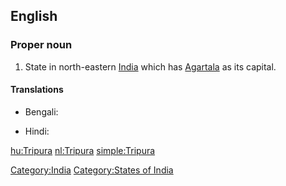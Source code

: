 ==English==
{{wikipedia}}

===Proper noun===
{{en-proper noun}}

# State in north-eastern [[India]] which has [[Agartala]] as its capital.

====Translations====
{{trans-top|state}}
* Bengali: {{t|bn|ত্রিপুরা|sc=Beng}}
{{trans-mid}}
* Hindi: {{t|hi|त्रिपुरा|tr=tripurā|sc=Deva}}
{{trans-bottom}}

[[Category:India]]
[[Category:States of India]]

[[hu:Tripura]]
[[nl:Tripura]]
[[simple:Tripura]]